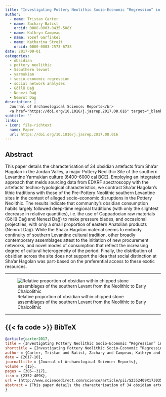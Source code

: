 ```yaml
---
title: "Investigating Pottery Neolithic Socio-Economic “Regression” in the Southern Levant: Characterising Obsidian Consumption at Sha’ar Hagolan (N. Israel)."
author: 
  - name: Tristan Carter
  - name: Zachary Batist
    orcid: 0000-0003-0435-508X
  - name: Kathryn Campeau
  - name: Yosef Garfinkel
  - name: Katharina Streit
    orcid: 0000-0003-2573-6738
date: 2017-09-01
categories:
  - obsidian
  - pottery neolithic
  - Ssouthern levant
  - yarmukian
  - socio-economic regression
  - social network analyses
  - Göllü Dağ
  - Nenezi Dağ
  - Nemrut Dağ
description: |
  Journal of Archaeological Science: Reports</br>
  <a href="https://doi.org/10.1016/j.jasrep.2017.08.016" target="_blank_" rel="noopener">10.1016/j.jasrep.2017.08.016</a>
subtitle: ""
links:
- icon: file-richtext
  name: Paper
  url: https://doi.org/10.1016/j.jasrep.2017.08.016
---
```

## Abstract
This paper details the characterisation of 34 obsidian artefacts from Sha'ar Hagolan in the Jordan Valley, a major Pottery Neolithic Site of the southern Levantine Yarmukian culture (6400–6000 cal BCE). Employing an integrated approach that melds sourcing data from EDXRF spectroscopy with the artefacts’ techno-typological characteristics, we contrast Sha'ar Hagolan's lithic traditions with those of the Pre-Pottery Neolithic southern Levantine sites in the context of alleged socio-economic disruptions in the Pottery Neolithic. The results indicate that community's obsidian consumption habits largely followed deep-time regional traditions (with only the slightest decrease in relative quantities), i.e. the use of Cappadocian raw materials (Göllü Dağ and Nenezi Dağ) to make pressure blades, and occasional projectiles, with only a small proportion of eastern Anatolian products (Nemrut Dağ). While the Sha'ar Hagolan material seems to embody continuity of southern Levantine cultural tradition, other broadly contemporary assemblages attest to the initiation of new procurement networks, and novel modes of consumption that reflect the increasing degree of cultural heterogeneity of the period. Finally, the distribution of obsidian across the site does not support the idea that social distinction at Sha'ar Hagolan was part-based on the preferential access to these exotic resources.

---

![Relative proportion of obsidian within chipped stone assemblages of the southern Levant from the Neolithic to Early Chalcolithic](shaar-hagolan-nets.png)

---

::: {.callout-note collapse=true icon=false}
## {{< fa code >}} BibTeX

```BibTeX
@article{carter2017,
title = {Investigating Pottery Neolithic Socio-Economic “Regression” in the Southern Levant: Characterising Obsidian Consumption at Sha'ar Hagolan (N. Israel)},
shorttitle = {Investigating Pottery Neolithic Socio-Economic “Regression” in the Southern Levant},
author = {Carter, Tristan and Batist, Zachary and Campeau, Kathryn and Garfinkel, Yosef and Streit, Katharina},
date = {2017-10},
journaltitle = {Journal of Archaeological Science: Reports},
volume = {15},
pages = {305--317},
issn = {2352-409X},
url = {http://www.sciencedirect.com/science/article/pii/S2352409X17303528},
abstract = {This paper details the characterisation of 34 obsidian artefacts from Sha'ar Hagolan in the Jordan Valley, a major Pottery Neolithic Site of the southern Levantine Yarmukian culture (6400–6000 cal BCE). Employing an integrated approach that melds sourcing data from EDXRF spectroscopy with the artefacts’ techno-typological characteristics, we contrast Sha'ar Hagolan's lithic traditions with those of the Pre-Pottery Neolithic southern Levantine sites in the context of alleged socio-economic disruptions in the Pottery Neolithic. The results indicate that community's obsidian consumption habits largely followed deep-time regional traditions (with only the slightest decrease in relative quantities), i.e. the use of Cappadocian raw materials (Göllü Dağ and Nenezi Dağ) to make pressure blades, and occasional projectiles, with only a small proportion of eastern Anatolian products (Nemrut Dağ). While the Sha'ar Hagolan material seems to embody continuity of southern Levantine cultural tradition, other broadly contemporary assemblages attest to the initiation of new procurement networks, and novel modes of consumption that reflect the increasing degree of cultural heterogeneity of the period. Finally, the distribution of obsidian across the site does not support the idea that social distinction at Sha'ar Hagolan was part-based on the preferential access to these exotic resources.},
}
```
:::